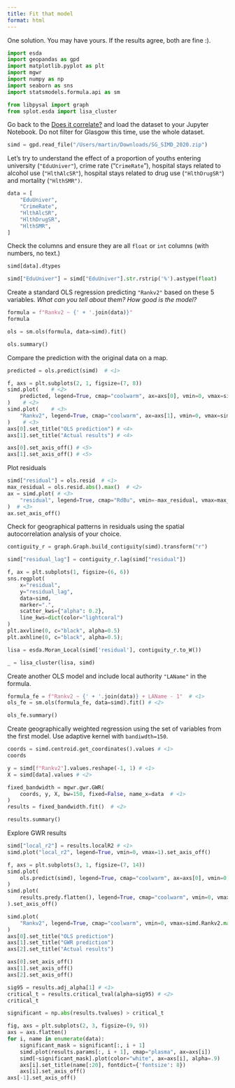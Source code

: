 ```yaml
---
title: Fit that model
format: html
---
```



One solution. You may have yours. If the results agree, both are fine :).


```py
import esda
import geopandas as gpd
import matplotlib.pyplot as plt
import mgwr
import numpy as np
import seaborn as sns
import statsmodels.formula.api as sm

from libpysal import graph
from splot.esda import lisa_cluster
```

Go back to the [Does it correlate?](../autocorrelation/exercise.qmd) and load the dataset to your Jupyter Notebook. Do not filter for Glasgow this time, use the whole dataset.

```py
simd = gpd.read_file("/Users/martin/Downloads/SG_SIMD_2020.zip")
```

Let's try to understand the effect of a proportion of youths entering university (`"EduUniver"`), crime rate ("`CrimeRate`"), hospital stays related to alcohol use (`"HlthAlcSR"`), hospital stays related to drug use (`"HlthDrugSR"`) and mortality (`"HlthSMR")`.

```py
data = [
    "EduUniver",
    "CrimeRate",
    "HlthAlcSR",
    "HlthDrugSR",
    "HlthSMR",
]
```

Check the columns and ensure they are all `float`  or `int` columns (with numbers, no text.)

```py
simd[data].dtypes
```

```py
simd["EduUniver"] = simd["EduUniver"].str.rstrip('%').astype(float)
```

Create a standard OLS regression predicting `"Rankv2"` based on these 5 variables. *What can you tell about them? How good is the model?*

```py
formula = f"Rankv2 ~ {' + '.join(data)}"
formula
```

```py
ols = sm.ols(formula, data=simd).fit()
```

```py
ols.summary()
```

Compare the prediction with the original data on a map.

```py
predicted = ols.predict(simd)  # <1>
```

```py
f, axs = plt.subplots(2, 1, figsize=(7, 8))
simd.plot(    # <2>
    predicted, legend=True, cmap="coolwarm", ax=axs[0], vmin=0, vmax=simd.Rankv2.max()   # <2>
)    # <2>
simd.plot(    # <3>
    "Rankv2", legend=True, cmap="coolwarm", ax=axs[1], vmin=0, vmax=simd.Rankv2.max()    # <3>
)    # <3>
axs[0].set_title("OLS prediction") # <4>
axs[1].set_title("Actual results") # <4>

axs[0].set_axis_off() # <5>
axs[1].set_axis_off() # <5>
```

Plot residuals

```py
simd["residual"] = ols.resid  # <1>
max_residual = ols.resid.abs().max()  # <2>
ax = simd.plot( # <3>
    "residual", legend=True, cmap="RdBu", vmin=-max_residual, vmax=max_residual # <3>
)  # <3>
ax.set_axis_off()
```

Check for geographical patterns in residuals using the spatial autocorrelation analysis of your choice.

```py
contiguity_r = graph.Graph.build_contiguity(simd).transform("r")
```

```py
simd["residual_lag"] = contiguity_r.lag(simd["residual"])
```

```py
f, ax = plt.subplots(1, figsize=(6, 6))
sns.regplot(
    x="residual",
    y="residual_lag",
    data=simd,
    marker=".",
    scatter_kws={"alpha": 0.2},
    line_kws=dict(color="lightcoral")
)
plt.axvline(0, c="black", alpha=0.5)
plt.axhline(0, c="black", alpha=0.5);
```

```py
lisa = esda.Moran_Local(simd['residual'], contiguity_r.to_W())
```

```py
_ = lisa_cluster(lisa, simd)
```

Create another OLS model and include local authority `"LAName"` in the formula.

```py
formula_fe = f"Rankv2 ~ {' + '.join(data)} + LAName - 1"  # <1>
ols_fe = sm.ols(formula_fe, data=simd).fit() # <2>
```

```py
ols_fe.summary()
```

Create geographically weighted regression using the set of variables from the first model. Use adaptive kernel with `bandiwdth=150`.

```py
coords = simd.centroid.get_coordinates().values # <1>
coords
```

```py
y = simd[f"Rankv2"].values.reshape(-1, 1) # <1>
X = simd[data].values # <2>
```

```py
fixed_bandwidth = mgwr.gwr.GWR(
    coords, y, X, bw=150, fixed=False, name_x=data  # <1>
)
results = fixed_bandwidth.fit()  # <2>
```

```py
results.summary()
```

Explore GWR results

```py
simd["local_r2"] = results.localR2 # <1>
simd.plot("local_r2", legend=True, vmin=0, vmax=1).set_axis_off()
```

```py
f, axs = plt.subplots(3, 1, figsize=(7, 14))
simd.plot(
    ols.predict(simd), legend=True, cmap="coolwarm", ax=axs[0], vmin=0, vmax=simd.Rankv2.max()
)
simd.plot(
    results.predy.flatten(), legend=True, cmap="coolwarm", vmin=0, vmax=simd.Rankv2.max(), ax=axs[1]
).set_axis_off()

simd.plot(
    "Rankv2", legend=True, cmap="coolwarm", vmin=0, vmax=simd.Rankv2.max(), ax=axs[2]
)
axs[0].set_title("OLS prediction")
axs[1].set_title("GWR prediction")
axs[2].set_title("Actual results")

axs[0].set_axis_off()
axs[1].set_axis_off()
axs[2].set_axis_off()
```

```py
sig95 = results.adj_alpha[1] # <1>
critical_t = results.critical_tval(alpha=sig95) # <2>
critical_t
```

```py
significant = np.abs(results.tvalues) > critical_t

fig, axs = plt.subplots(2, 3, figsize=(9, 9))
axs = axs.flatten()
for i, name in enumerate(data):
    significant_mask = significant[:, i + 1]
    simd.plot(results.params[:, i + 1], cmap="plasma", ax=axs[i])
    simd[~significant_mask].plot(color="white", ax=axs[i], alpha=.9)
    axs[i].set_title(name[:20], fontdict={'fontsize': 8})
    axs[i].set_axis_off()
axs[-1].set_axis_off()
```



